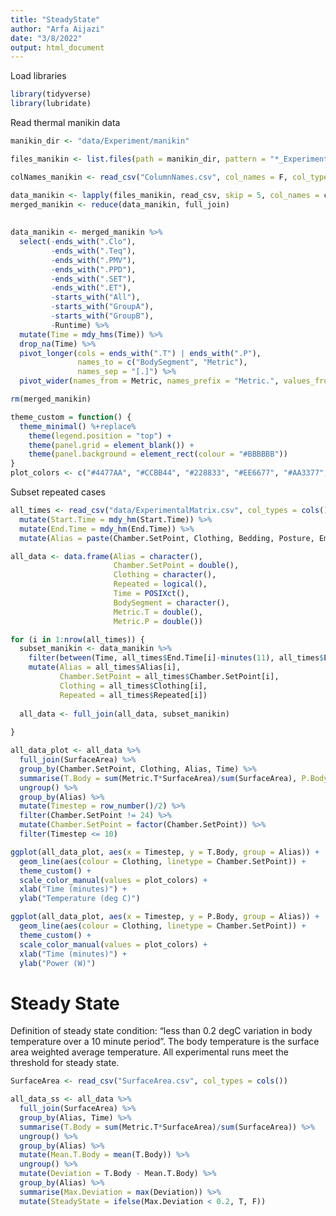 ```yaml
---
title: "SteadyState"
author: "Arfa Aijazi"
date: "3/8/2022"
output: html_document
---
```

Load libraries\
```r
library(tidyverse)
library(lubridate)
```

Read thermal manikin data\
```r
manikin_dir <- "data/Experiment/manikin"

files_manikin <- list.files(path = manikin_dir, pattern = "*_Experiment.csv", full.names = TRUE)

colNames_manikin <- read_csv("ColumnNames.csv", col_names = F, col_types = cols())

data_manikin <- lapply(files_manikin, read_csv, skip = 5, col_names = colNames_manikin$X1, col_types = cols())
merged_manikin <- reduce(data_manikin, full_join)
  
  
data_manikin <- merged_manikin %>%
  select(-ends_with(".Clo"), 
         -ends_with(".Teq"), 
         -ends_with(".PMV"), 
         -ends_with(".PPD"), 
         -ends_with(".SET"), 
         -ends_with(".ET"), 
         -starts_with("All"), 
         -starts_with("GroupA"), 
         -starts_with("GroupB"),
         -Runtime) %>%
  mutate(Time = mdy_hms(Time)) %>%
  drop_na(Time) %>%
  pivot_longer(cols = ends_with(".T") | ends_with(".P"),
               names_to = c("BodySegment", "Metric"),
               names_sep = "[.]") %>%
  pivot_wider(names_from = Metric, names_prefix = "Metric.", values_from = value)

rm(merged_manikin) 
```
```r
theme_custom = function() {
  theme_minimal() %+replace%
    theme(legend.position = "top") +
    theme(panel.grid = element_blank()) +
    theme(panel.background = element_rect(colour = "#BBBBBB"))
}
plot_colors <- c("#4477AA", "#CCBB44", "#228833", "#EE6677", "#AA3377", "#66CCEE")
```

Subset repeated cases
```r
all_times <- read_csv("data/ExperimentalMatrix.csv", col_types = cols()) %>%
  mutate(Start.Time = mdy_hm(Start.Time)) %>%
  mutate(End.Time = mdy_hm(End.Time)) %>%
  mutate(Alias = paste(Chamber.SetPoint, Clothing, Bedding, Posture, Emergency.Blanket, Bed.Type, PCS, Repetition, sep = "_"))
```


```r
all_data <- data.frame(Alias = character(),
                       Chamber.SetPoint = double(),
                       Clothing = character(),
                       Repeated = logical(),
                       Time = POSIXct(),
                       BodySegment = character(),
                       Metric.T = double(),
                       Metric.P = double())

for (i in 1:nrow(all_times)) {
  subset_manikin <- data_manikin %>%
    filter(between(Time, all_times$End.Time[i]-minutes(11), all_times$End.Time[i]-minutes(1))) %>%
    mutate(Alias = all_times$Alias[i],
           Chamber.SetPoint = all_times$Chamber.SetPoint[i],
           Clothing = all_times$Clothing[i],
           Repeated = all_times$Repeated[i])
  
  all_data <- full_join(all_data, subset_manikin)
  
}
```


```r
all_data_plot <- all_data %>%
  full_join(SurfaceArea) %>%
  group_by(Chamber.SetPoint, Clothing, Alias, Time) %>%
  summarise(T.Body = sum(Metric.T*SurfaceArea)/sum(SurfaceArea), P.Body = sum(Metric.P*SurfaceArea)/sum(SurfaceArea)) %>%
  ungroup() %>%
  group_by(Alias) %>%
  mutate(Timestep = row_number()/2) %>%
  filter(Chamber.SetPoint != 24) %>%
  mutate(Chamber.SetPoint = factor(Chamber.SetPoint)) %>%
  filter(Timestep <= 10)
```

```r
ggplot(all_data_plot, aes(x = Timestep, y = T.Body, group = Alias)) + 
  geom_line(aes(colour = Clothing, linetype = Chamber.SetPoint)) +
  theme_custom() +
  scale_color_manual(values = plot_colors) +
  xlab("Time (minutes)") +
  ylab("Temperature (deg C)")
```

```r
ggplot(all_data_plot, aes(x = Timestep, y = P.Body, group = Alias)) + 
  geom_line(aes(colour = Clothing, linetype = Chamber.SetPoint)) +
  theme_custom() +
  scale_color_manual(values = plot_colors) +
  xlab("Time (minutes)") +
  ylab("Power (W)")
```
# Steady State
Definition of steady state condition: "less than 0.2 degC variation in body temperature over a 10 minute period".
The body temperature is the surface area weighted average temperature. All experimental runs meet the threshold for steady state. 

```r
SurfaceArea <- read_csv("SurfaceArea.csv", col_types = cols())
```

```r
all_data_ss <- all_data %>%
  full_join(SurfaceArea) %>%
  group_by(Alias, Time) %>%
  summarise(T.Body = sum(Metric.T*SurfaceArea)/sum(SurfaceArea)) %>%
  ungroup() %>%
  group_by(Alias) %>%
  mutate(Mean.T.Body = mean(T.Body)) %>%
  ungroup() %>%
  mutate(Deviation = T.Body - Mean.T.Body) %>%
  group_by(Alias) %>%
  summarise(Max.Deviation = max(Deviation)) %>%
  mutate(SteadyState = ifelse(Max.Deviation < 0.2, T, F))

```
